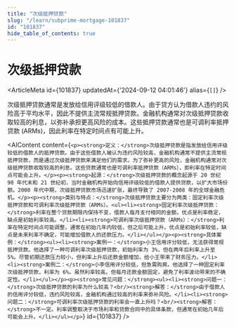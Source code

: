 ```yaml
---
title: "次级抵押贷款"
slug: "/learn/subprime-mortgage-101837"
id: "101837"
hide_table_of_contents: true
---
```



# 次级抵押贷款

<ArticleMeta id={101837} updatedAt={'2024-09-12 04:01:46'} alias={`[]`} />
<div className='border-solid border-b border-t-0 my-4 border-[var(--ifm-color-gray-300)]' />

次级抵押贷款通常是发放给信用评级较低的借款人。由于贷方认为借款人违约的风险高于平均水平，因此不提供主流常规抵押贷款。金融机构通常对次级抵押贷款收取较高的利息，以弥补承担更高风险的成本。这些抵押贷款通常也是可调利率抵押贷款 (ARMs)，因此利率在特定时间点有可能上升。

<AIContent content={`<p><strong>定义：</strong>次级抵押贷款是指发放给信用评级较低的借款人的抵押贷款。由于这些借款人被认为违约风险较高，金融机构通常不提供主流常规抵押贷款，而是通过次级抵押贷款来满足他们的需求。为了弥补更高的风险，金融机构通常对次级抵押贷款收取较高的利息。这些贷款通常也是可调利率抵押贷款（ARMs），即利率在特定时间点可能会上升。</p><p><strong>起源：</strong>次级抵押贷款的概念起源于 20 世纪 90 年代末和 21 世纪初，当时金融机构开始向信用评级较低的借款人提供贷款，以扩大市场份额。2000 年代中期，次级抵押贷款市场迅速扩张，最终导致了 2007-2008 年的全球金融危机。</p><p><strong>类别与特点：</strong>次级抵押贷款主要分为两类：固定利率次级抵押贷款和可调利率次级抵押贷款（ARMs）。<ul><li><strong>固定利率次级抵押贷款：</strong>利率在整个贷款期限内保持不变，借款人每月支付相同的金额。优点是利率稳定，缺点是初始利率较高。</li><li><strong>可调利率次级抵押贷款（ARMs）：</strong>利率在特定时间点可能调整，通常在初始几年内较低，但之后可能上升。优点是初始利率较低，缺点是未来利率不确定，可能增加借款人的还款压力。</li></ul></p><p><strong>具体案例：</strong><ul><li><strong>案例一：</strong>小王信用评分较低，无法获得常规抵押贷款。他选择了一种可调利率次级抵押贷款，初始利率为 3%，但在两年后利率上升至 5%。尽管初期还款压力较小，但利率上升后还款金额增加，给小王带来了财务压力。</li><li><strong>案例二：</strong>小李信用评分较低，但急需购房。他选择了一种固定利率次级抵押贷款，利率为 6%。虽然利率较高，但每月还款金额固定，避免了利率波动带来的不确定性。</li></ul></p><p><strong>常见问题：</strong><ul><li><strong>问题一：</strong>次级抵押贷款的利率为什么较高？<br/><strong>解答：</strong>由于借款人的信用评分较低，违约风险较高，金融机构通过较高的利率来弥补风险。</li><li><strong>问题二：</strong>可调利率次级抵押贷款的利率会一直上升吗？<br/><strong>解答：</strong>不一定。利率调整取决于市场利率和贷款合同中的具体条款，但通常在初始几年后可能会上升。</li></ul></p>`} id={101837} />
